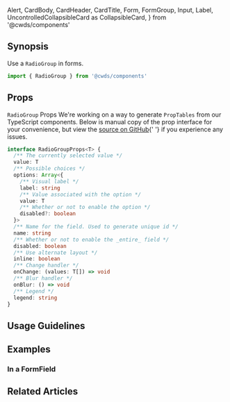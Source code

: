   Alert,
  CardBody,
  CardHeader,
  CardTitle,
  Form,
  FormGroup,
  Input,
  Label,
  UncontrolledCollapsibleCard as CollapsibleCard,
} from '@cwds/components'

## Synopsis

Use a `RadioGroup` in forms.

<DemoCard>
  <RadioGroupExample
    label="Metasyntactic Variables"
    options={[
      { value: 'foo', label: 'Foo' },
      { value: 'bar', label: 'Bar' },
      { value: 'bizz', label: 'Bizz (disabled)', disabled: true },
      { value: 'bazz', label: 'Bazz' },
    ]}
    initialValues={'bar'}
    noDebug
  />
</DemoCard>

```jsx
import { RadioGroup } from '@cwds/components'
```

## Props

<CollapsibleCard initialClosed>
  <CardHeader>
    <CardTitle>
      <code>RadioGroup</code> Props
    </CardTitle>
  </CardHeader>
  <CardBody className="pb-0">
    <Alert color="warning">
      We're working on a way to generate <code>PropTables</code> from
      our TypeScript components. Below is manual copy of the prop interface
      for your convenience, but view the <a href="">source on GitHub</a>{' '}
      if you experience any issues.
    </Alert>

```ts
interface RadioGroupProps<T> {
  /** The currently selected value */
  value: T
  /** Possible choices */
  options: Array<{
    /** Visual label */
    label: string
    /** Value associated with the option */
    value: T
    /** Whether or not to enable the option */
    disabled?: boolean
  }>
  /** Name for the field. Used to generate unique id */
  name: string
  /** Whether or not to enable the _entire_ field */
  disabled: boolean
  /** Use alternate layout */
  inline: boolean
  /** Change handler */
  onChange: (values: T[]) => void
  /** Blur handler */
  onBlur: () => void
  /** Legend */
  legend: string
}
```

  </CardBody>
</CollapsibleCard>

## Usage Guidelines

## Examples

### In a FormField

<RadioGroupValidationExample />

## Related Articles
